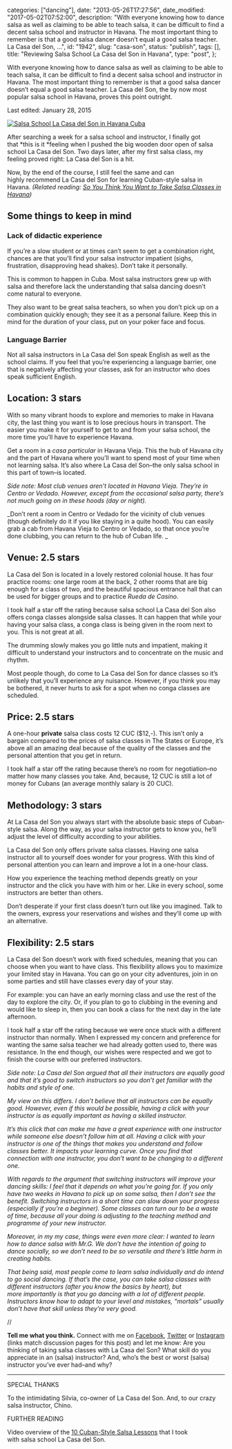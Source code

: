 
  categories: ["dancing"],
  date: "2013-05-26T17:27:56",
  date_modified: "2017-05-02T07:52:00",
  description:
    "With everyone knowing how to dance salsa as well as claiming to be able to teach salsa, it can be difficult to find a decent salsa school and instructor in Havana. The most important thing to remember is that a good salsa dancer doesn’t equal a good salsa teacher. La Casa del Son, …",
  id: "1942",
  slug: "casa-son",
  status: "publish",
  tags: [],
  title: "Reviewing Salsa School La Casa del Son in Havana",
  type: "post",
};


With everyone knowing how to dance salsa as well as claiming to be able to teach salsa, it can be difficult to find a decent salsa school and instructor in Havana. The most important thing to remember is that a good salsa dancer doesn’t equal a good salsa teacher. La Casa del Son, the by now most popular salsa school in Havana, proves this point outright.

Last edited: January 28, 2015

[![Salsa School La Casa del Son in Havana Cuba](/pages/tsop/casa-son/casa-son_1.jpg)](/pages/tsop/posts/casa-son/casa-son_1.jpg/)

After searching a week for a salsa school and instructor, I finally got that *this is it *feeling when I pushed the big wooden door open of salsa school La Casa del Son. Two days later, after my first salsa class, my feeling proved right: La Casa del Son is a hit.

Now, by the end of the course, I still feel the same and can highly recommend La Casa del Son for learning Cuban-style salsa in Havana. _(Related reading: [So You Think You Want to Take Salsa Classes in Havana](/tsop/posts/salsa-classes-havana/))_

## Some things to keep in mind

### Lack of didactic experience

If you’re a slow student or at times can’t seem to get a combination right, chances are that you’ll find your salsa instructor impatient (sighs, frustration, disapproving head shakes). Don’t take it personally.

This is common to happen in Cuba. Most salsa instructors grew up with salsa and therefore lack the understanding that salsa dancing doesn’t come natural to everyone.

They also want to be great salsa teachers, so when you don’t pick up on a combination quickly enough; they see it as a personal failure. Keep this in mind for the duration of your class, put on your poker face and focus.

### Language Barrier

Not all salsa instructors in La Casa del Son speak English as well as the school claims. If you feel that you’re experiencing a language barrier, one that is negatively affecting your classes, ask for an instructor who does speak sufficient English.

## Location: 3 stars

With so many vibrant hoods to explore and memories to make in Havana city, the last thing you want is to lose precious hours in transport. The easier you make it for yourself to get to and from your salsa school, the more time you’ll have to experience Havana.

Get a room in a _casa particular_ in Havana Vieja. This the hub of Havana city and the part of Havana where you’ll want to spend most of your time when not learning salsa. It’s also where La Casa del Son–the only salsa school in this part of town–is located.

_Side note: Most club venues aren’t located in Havana Vieja. They’re in Centro or Vedado. However, except from the occasional salsa party, there’s not much going on in these hoods (day or night)._

_Don’t rent a room in Centro or Vedado for the vicinity of club venues (though definitely do it if you like staying in a quite hood). You can easily grab a cab from Havana Vieja to Centro or Vedado, so that once you’re done clubbing, you can return to the hub of Cuban life. _

## Venue: 2.5 stars

La Casa del Son is located in a lovely restored colonial house. It has four practice rooms: one large room at the back, 2 other rooms that are big enough for a class of two, and the beautiful spacious entrance hall that can be used for bigger groups and to practice _Rueda de Casino_.

I took half a star off the rating because salsa school La Casa del Son also offers conga classes alongside salsa classes. It can happen that while your having your salsa class, a conga class is being given in the room next to you. This is not great at all.

The drumming slowly makes you go little nuts and impatient, making it difficult to understand your instructors and to concentrate on the music and rhythm.

Most people though, do come to La Casa del Son for dance classes so it’s unlikely that you’ll experience any nuisance. However, if you think you may be bothered, it never hurts to ask for a spot when no conga classes are scheduled.

## Price: 2.5 stars

A one-hour **private** salsa class costs 12 CUC ($12,-). This isn’t only a bargain compared to the prices of salsa classes in The States or Europe, it’s above all an amazing deal because of the quality of the classes and the personal attention that you get in return.

I took half a star off the rating because there’s no room for negotiation–no matter how many classes you take. And, because, 12 CUC is still a lot of money for Cubans (an average monthly salary is 20 CUC).

## Methodology: 3 stars

At La Casa del Son you always start with the absolute basic steps of Cuban-style salsa. Along the way, as your salsa instructor gets to know you, he’ll adjust the level of difficulty according to your abilities.

La Casa del Son only offers private salsa classes. Having one salsa instructor all to yourself does wonder for your progress. With this kind of personal attention you can learn and improve a lot in a one-hour class.

How you experience the teaching method depends greatly on your instructor and the click you have with him or her. Like in every school, some instructors are better than others.

Don’t desperate if your first class doesn’t turn out like you imagined. Talk to the owners, express your reservations and wishes and they’ll come up with an alternative.

## Flexibility: 2.5 stars

La Casa del Son doesn’t work with fixed schedules, meaning that you can choose when you want to have class. This flexibility allows you to maximize your limited stay in Havana. You can go on your city adventures, join in on some parties and still have classes every day of your stay.

For example: you can have an early morning class and use the rest of the day to explore the city. Or, if you plan to go to clubbing in the evening and would like to sleep in, then you can book a class for the next day in the late afternoon.

I took half a star off the rating because we were once stuck with a different instructor than normally. When I expressed my concern and preference for wanting the same salsa teacher we had already gotten used to, there was resistance. In the end though, our wishes were respected and we got to finish the course with our preferred instructors.

_Side note: La Casa del Son argued that all their instructors are equally good and that it’s good to switch instructors so you don’t get familiar with the habits and style of one._

_My view on this differs. I don’t believe that all instructors can be equally good. However, even if this would be possible, having a click with your instructor is as equally important as having a skilled instructor._

_It’s this click that can make me have a great experience with one instructor while someone else doesn’t follow him at all. Having a click with your instructor is one of the things that makes you understand and follow classes better. It impacts your learning curve. Once you find that connection with one instructor, you don’t want to be changing to a different one._

_With regards to the argument that switching instructors will improve your dancing skills: I feel that it depends on what you’re going for. If you only have two weeks in Havana to pick up on some salsa, then I don’t see the benefit. Switching instructors in a short time can slow down your progress (especially if you’re a beginner). Some classes can turn our to be a waste of time, because all your doing is adjusting to the teaching method and programme of your new instructor._

_Moreover, in my my case, things were even more clear: I wanted to learn how to dance salsa with Mr.G. We don’t have the intention of going to dance socially, so we don’t need to be so versatile and there’s little harm in creating habits._

_That being said, most people come to learn salsa individually and do intend to go social dancing. If that’s the case, you can take salsa classes with different instructors (after you know the basics by heart), but more importantly is that you go dancing with a lot of different people. Instructors know how to adapt to your level and mistakes, “mortals” usually don’t have that skill unless they’re very good._

//

**Tell me what you think.** Connect with me on [Facebook](https://www.facebook.com/thespinoffproject/photos/a.848930185138868.1073741832.443190319046192/862977250400828/), [Twitter](https://twitter.com/mirhamasala/status/545592573281443840) or [Instagram](http://instagram.com/p/ySTYyMkyDK/) (links match discussion pages for this post) and let me know: Are you thinking of taking salsa classes with La Casa del Son? What skill do you appreciate in an (salsa) instructor? And, who’s the best or worst (salsa) instructor you’ve ever had–and why?

---

SPECIAL THANKS

To the intimidating Silvia, co-owner of La Casa del Son. And, to our crazy salsa instructor, Chino.

FURTHER READING

Video overview of the [10 Cuban-Style Salsa Lessons](/tsop/posts/cuban-style-salsa-lessons/) that I took with salsa school La Casa del Son.
